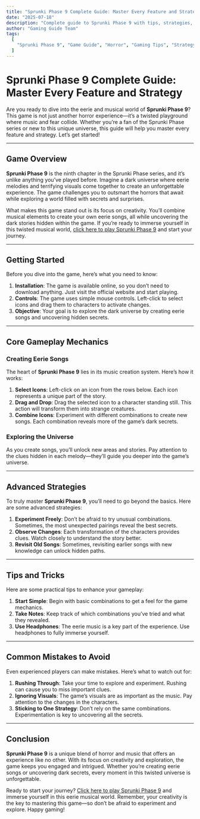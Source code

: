 ---
title: "Sprunki Phase 9 Complete Guide: Master Every Feature and Strategy"
date: "2025-07-18"
description: "Complete guide to Sprunki Phase 9 with tips, strategies, and everything you need to know to master this horror game."
author: "Gaming Guide Team"
tags:
  [
    "Sprunki Phase 9", "Game Guide", "Horror", "Gaming Tips", "Strategy Guide", "Sprunki", "Creation", "idle"
  ]
---

# Sprunki Phase 9 Complete Guide: Master Every Feature and Strategy

Are you ready to dive into the eerie and musical world of **Sprunki Phase 9**? This game is not just another horror experience—it’s a twisted playground where music and fear collide. Whether you’re a fan of the Sprunki Phase series or new to this unique universe, this guide will help you master every feature and strategy. Let’s get started!

---

## **Game Overview**

**Sprunki Phase 9** is the ninth chapter in the Sprunki Phase series, and it’s unlike anything you’ve played before. Imagine a dark universe where eerie melodies and terrifying visuals come together to create an unforgettable experience. The game challenges you to outsmart the horrors that await while exploring a world filled with secrets and surprises.

What makes this game stand out is its focus on creativity. You’ll combine musical elements to create your own eerie songs, all while uncovering the dark stories hidden within the game. If you’re ready to immerse yourself in this twisted musical world, [click here to play Sprunki Phase 9](https://sprunkiphase9.org/) and start your journey.

---

## **Getting Started**

Before you dive into the game, here’s what you need to know:

1. **Installation**: The game is available online, so you don’t need to download anything. Just visit the official website and start playing.
2. **Controls**: The game uses simple mouse controls. Left-click to select icons and drag them to characters to activate changes.
3. **Objective**: Your goal is to explore the dark universe by creating eerie songs and uncovering hidden secrets.

---

## **Core Gameplay Mechanics**

### **Creating Eerie Songs**

The heart of **Sprunki Phase 9** lies in its music creation system. Here’s how it works:

1. **Select Icons**: Left-click on an icon from the rows below. Each icon represents a unique part of the story.
2. **Drag and Drop**: Drag the selected icon to a character standing still. This action will transform them into strange creatures.
3. **Combine Icons**: Experiment with different combinations to create new songs. Each combination reveals more of the game’s dark secrets.

### **Exploring the Universe**

As you create songs, you’ll unlock new areas and stories. Pay attention to the clues hidden in each melody—they’ll guide you deeper into the game’s universe.

---

## **Advanced Strategies**

To truly master **Sprunki Phase 9**, you’ll need to go beyond the basics. Here are some advanced strategies:

1. **Experiment Freely**: Don’t be afraid to try unusual combinations. Sometimes, the most unexpected pairings reveal the best secrets.
2. **Observe Changes**: Each transformation of the characters provides clues. Watch closely to understand the story better.
3. **Revisit Old Songs**: Sometimes, revisiting earlier songs with new knowledge can unlock hidden paths.

---

## **Tips and Tricks**

Here are some practical tips to enhance your gameplay:

1. **Start Simple**: Begin with basic combinations to get a feel for the game mechanics.
2. **Take Notes**: Keep track of which combinations you’ve tried and what they revealed.
3. **Use Headphones**: The eerie music is a key part of the experience. Use headphones to fully immerse yourself.

---

## **Common Mistakes to Avoid**

Even experienced players can make mistakes. Here’s what to watch out for:

1. **Rushing Through**: Take your time to explore and experiment. Rushing can cause you to miss important clues.
2. **Ignoring Visuals**: The game’s visuals are as important as the music. Pay attention to the changes in the characters.
3. **Sticking to One Strategy**: Don’t rely on the same combinations. Experimentation is key to uncovering all the secrets.

---

## **Conclusion**

**Sprunki Phase 9** is a unique blend of horror and music that offers an experience like no other. With its focus on creativity and exploration, the game keeps you engaged and intrigued. Whether you’re creating eerie songs or uncovering dark secrets, every moment in this twisted universe is unforgettable.

Ready to start your journey? [Click here to play Sprunki Phase 9](https://sprunkiphase9.org/) and immerse yourself in this eerie musical world. Remember, your creativity is the key to mastering this game—so don’t be afraid to experiment and explore. Happy gaming!